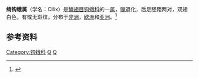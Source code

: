 {{Automatic Taxobox
| taxon = Cilix
| authority = Leech，1815
| image = Cilix glaucata01.jpg
| image_caption = ''Cilix glaucata''
| synonyms = 
*''Euclea'' <small>Hübner，1819</small>
}}
'''绮钩蛾属'''（学名：Cilix）是[[鱗翅目|鱗翅目]][[钩蛾科|钩蛾科]]的一[[属_(生物)|属]]，[[喙|喙]]退化，后足胫距两对，双翅白色，有或无斑纹。分布于[[非洲|非洲]]，[[欧洲|欧洲]]和[[亚洲|亚洲]]。<ref>{{cite book zh |author=朱弘复 王林瑶 |title=《中国动物志·昆虫纲（第三卷）·鳞翅目·圆钩蛾科 钩蛾科》|format=M   |edition=1 |location=北京 |publisher=科学出版社 |date=1991 |pages=87 |id= ISBN 7-03-001906-7}}</ref>

==参考资料==
{{reflist}}
{{taxonbar}}
[[Category:钩蛾科|Category:钩蛾科]]
[[Category:_绮钩蛾属|Q]]
[[Category:_1815年描述的分类群|Q]]